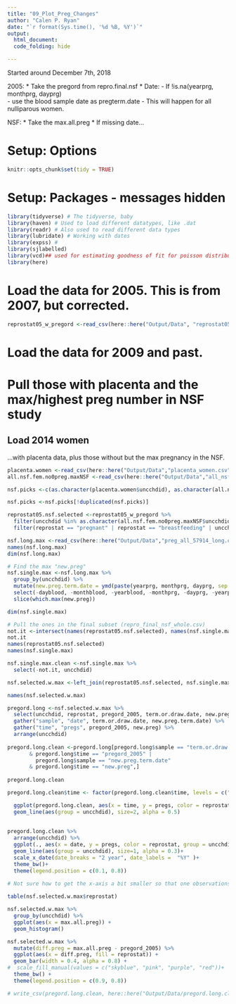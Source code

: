 ```yaml
---
title: "09_Plot_Preg_Changes"
author: "Calen P. Ryan"
date: "`r format(Sys.time(), '%d %B, %Y')`"
output: 
  html_document:
  code_folding: hide

---
```


Started around December 7th, 2018

2005: 
 * Take the pregord from repro.final.nsf
 * Date:
  - If !is.na(yearprg, monthprg, dayprg)  
    - use the blood sample date as pregterm.date
    - This will happen for all nulliparous women.
    
NSF:
 * Take the max.all.preg
 * If missing date...


# Setup: Options 
```r
knitr::opts_chunk$set(tidy = TRUE)
```


# Setup: Packages - messages hidden
```r
library(tidyverse) # The tidyverse, baby
library(haven) # Used to load different datatypes, like .dat
library(readr) # Also used to read different data types
library(lubridate) # Working with dates
library(expss) # 
library(sjlabelled)
library(vcd)## used for estimating goodness of fit for poisson distribution
library(here)

```

# Load the data for 2005. This is from 2007, but corrected. 
```r
reprostat05_w_pregord <-read_csv(here::here("Output/Data", "reprostat05_w_pregord.csv"))
```

# Load the data for 2009 and past.
# Pull those with placenta and the max/highest preg number in NSF study

## Load 2014 women 
...with placenta data, plus those without but the max pregnancy in the NSF.

```r
placenta.women <-read_csv(here::here("Output/Data","placenta_women.csv"))
all.nsf.fem.no0preg.maxNSF <-read_csv(here::here("Output/Data","all_nsf_fem_no0preg_maxNSF.csv"))
```

```r
nsf.picks <-c(as.character(placenta.women$uncchdid), as.character(all.nsf.fem.no0preg.maxNSF$uncchdid))

nsf.picks <-nsf.picks[!duplicated(nsf.picks)]
```


```r
reprostat05.nsf.selected <-reprostat05_w_pregord %>% 
  filter(uncchdid %in% as.character(all.nsf.fem.no0preg.maxNSF$uncchdid)) %>% 
  filter(reprostat == "pregnant" | reprostat == "breastfeeding" | uncchdid %in% as.character(placenta.women$uncchdid))
```

```r
nsf.long.max <-read_csv(here::here("Output/Data","preg_all_57914_long.csv"))
names(nsf.long.max)
dim(nsf.long.max)
```

```r
# Find the max "new.preg"
nsf.single.max <-nsf.long.max %>% 
  group_by(uncchdid) %>%
  mutate(new.preg.term.date = ymd(paste(yearprg, monthprg, dayprg, sep = "-"))) %>% 
  select(-dayblood, -monthblood, -yearblood, -monthprg, -dayprg, -yearprg) %>% 
  slice(which.max(new.preg)) 

dim(nsf.single.max)
```


```r
# Pull the ones in the final subset (repro_final_nsf_whole.csv)
not.it <-intersect(names(reprostat05.nsf.selected), names(nsf.single.max))
not.it
names(reprostat05.nsf.selected)
names(nsf.single.max)
```

```r

nsf.single.max.clean <-nsf.single.max %>% 
  select(-not.it, uncchdid)

nsf.selected.w.max <-left_join(reprostat05.nsf.selected, nsf.single.max.clean, by = "uncchdid")

names(nsf.selected.w.max)

```

```r
pregord.long <-nsf.selected.w.max %>% 
  select(uncchdid, reprostat, pregord_2005, term.or.draw.date, new.preg, new.preg.term.date) %>% 
  gather("sample", "date", term.or.draw.date, new.preg.term.date) %>% 
  gather("time", "pregs", pregord_2005, new.preg) %>% 
  arrange(uncchdid)
  
pregord.long.clean <-pregord.long[pregord.long$sample == "term.or.draw.date" 
       & pregord.long$time == "pregord_2005" |
         pregord.long$sample == "new.preg.term.date"
       & pregord.long$time == "new.preg",]
 
pregord.long.clean
```

```r
pregord.long.clean$time <- factor(pregord.long.clean$time, levels = c("pregord_2005", "new.preg"))

  ggplot(pregord.long.clean, aes(x = time, y = pregs, color = reprostat)) +
  geom_line(aes(group = uncchdid), size=2, alpha = 0.5)
    
  
pregord.long.clean %>% 
  arrange(uncchdid) %>% 
  ggplot(., aes(x = date, y = pregs, color = reprostat, group = uncchdid)) +
  geom_line(aes(group = uncchdid), size=1, alpha = 0.3)+
  scale_x_date(date_breaks = "2 year", date_labels =  "%Y" )+
  theme_bw()+
  theme(legend.position = c(0.1, 0.8))
 
# Not sure how to get the x-axis a bit smaller so that one observations isn't crunched in, but I did it. 
```

```r
table(nsf.selected.w.max$reprostat)
```

```r
nsf.selected.w.max %>% 
  group_by(uncchdid) %>% 
  ggplot(aes(x = max.all.preg)) +
  geom_histogram()
```

```r
nsf.selected.w.max %>% 
  mutate(diff.preg = max.all.preg - pregord_2005) %>% 
  ggplot(aes(x = diff.preg, fill = reprostat)) +
  geom_bar(width = 0.4, alpha = 0.8) +
#  scale_fill_manual(values = c("skyblue", "pink", "purple", "red"))+
  theme_bw() +
  theme(legend.position = c(0.9, 0.8))
```

```r

# write_csv(pregord.long.clean, here::here("Output/Data/pregord.long.clean.csv"))
```



